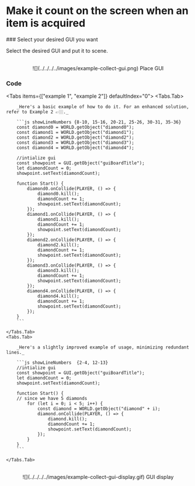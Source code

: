 
# Make it count on the screen when an item is acquired

<Steps>
### Select your desired GUI you want

Select the desired GUI and put it to scene.

<br />
<center>![](../../../../images/example-collect-gui.png) Place GUI </center>

### Code

<Tabs items={["example 1", "example 2"]} defaultIndex="0">
    <Tabs.Tab>

        _Here's a basic example of how to do it. For an enhanced solution, refer to Example 2 👉🏼._

        ```js showLineNumbers {8-10, 15-16, 20-21, 25-26, 30-31, 35-36}
        const diamond0 = WORLD.getObject("diamond0");
        const diamond1 = WORLD.getObject("diamond1");
        const diamond2 = WORLD.getObject("diamond2");
        const diamond3 = WORLD.getObject("diamond3");
        const diamond4 = WORLD.getObject("diamond4");

        //intialize gui
        const showpoint = GUI.getObject("guiBoardTitle");
        let diamondCount = 0;
        showpoint.setText(diamondCount);

        function Start() {
            diamond0.onCollide(PLAYER, () => {
                diamond0.kill();
                diamondCount += 1;
                showpoint.setText(diamondCount);
            });
            diamond1.onCollide(PLAYER, () => {
                diamond1.kill();
                diamondCount += 1;
                showpoint.setText(diamondCount);
            });
            diamond2.onCollide(PLAYER, () => {
                diamond2.kill();
                diamondCount += 1;
                showpoint.setText(diamondCount);
            });
            diamond3.onCollide(PLAYER, () => {
                diamond3.kill();
                diamondCount += 1;
                showpoint.setText(diamondCount);
            });
            diamond4.onCollide(PLAYER, () => {
                diamond4.kill();
                diamondCount += 1;
                showpoint.setText(diamondCount);
            });
        }
        ```

    </Tabs.Tab>
    <Tabs.Tab>

        _Here's a slightly improved example of usage, minimizing redundant lines._

        ```js showLineNumbers  {2-4, 12-13}
        //intialize gui
        const showpoint = GUI.getObject("guiBoardTitle");
        let diamondCount = 0;
        showpoint.setText(diamondCount);

        function Start() {
        // since we have 5 diamonds
            for (let i = 0; i < 5; i++) {
                const diamond = WORLD.getObject("diamond" + i);
                diamond.onCollide(PLAYER, () => {
                    diamond.kill();
                    diamondCount += 1;
                    showpoint.setText(diamondCount);
                });
            }
        }
        ```

    </Tabs.Tab>

</Tabs>

<br />
<center>![](../../../../images/example-collect-gui-display.gif) GUI display </center>
</Steps>
